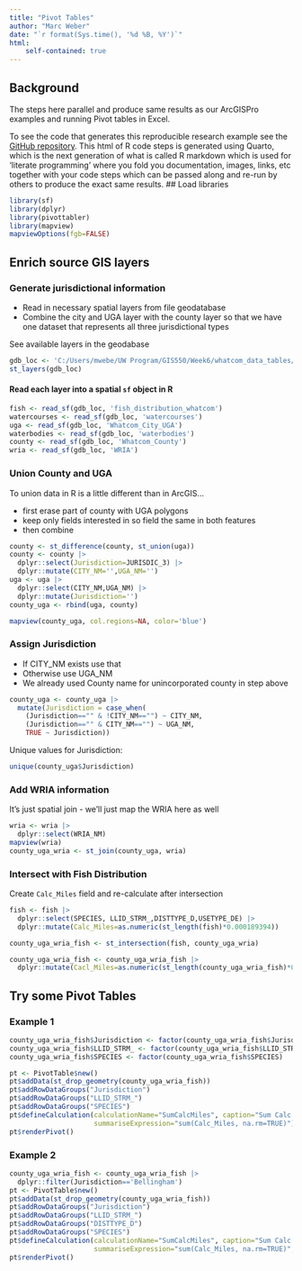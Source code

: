 ```yaml
---
title: "Pivot Tables"
author: "Marc Weber"
date: "`r format(Sys.time(), '%d %B, %Y')`"
html:
    self-contained: true
---
```


## Background
The steps here parallel and produce same results as our ArcGISPro examples and running Pivot tables in Excel.

To see the code that generates this reproducible research example see the [GitHub repository](https://github.com/mhweber/UW_GIS_Material/blob/main/PivotTables.qmd).  This html of R code steps is generated using Quarto, which is the next generation of what is called R markdown which is used for 'literate programming' where you fold you documentation, images, links, etc together with your code steps which can be passed along and re-run by others to produce the exact same results.
## Load libraries
```r
library(sf)
library(dplyr)
library(pivottabler)
library(mapview)
mapviewOptions(fgb=FALSE)
```

## Enrich source GIS layers

### Generate jurisdictional information
- Read in necessary spatial layers from file geodatabase
- Combine the city and UGA layer with the county layer so that we have one dataset that represents all three jurisdictional types

See available layers in the geodabase
```r
gdb_loc <- 'C:/Users/mwebe/UW Program/GIS550/Week6/whatcom_data_tables/Whatcom_Data_Tables.gdb'
st_layers(gdb_loc)
```

#### Read each layer into a spatial `sf` object in R
```r
fish <- read_sf(gdb_loc, 'fish_distribution_whatcom')
watercourses <- read_sf(gdb_loc, 'watercourses')
uga <- read_sf(gdb_loc, 'Whatcom_City_UGA')
waterbodies <- read_sf(gdb_loc, 'waterbodies')
county <- read_sf(gdb_loc, 'Whatcom_County')
wria <- read_sf(gdb_loc, 'WRIA')
```

### Union County and UGA
To union data in R is a little different than in ArcGIS...

- first erase part of county with UGA polygons
- keep only fields interested in so field the same in both features
- then combine
```r
county <- st_difference(county, st_union(uga)) 
county <- county |> 
  dplyr::select(Jurisdiction=JURISDIC_3) |> 
  dplyr::mutate(CITY_NM='',UGA_NM='')
uga <- uga |> 
  dplyr::select(CITY_NM,UGA_NM) |> 
  dplyr::mutate(Jurisdiction='')
county_uga <- rbind(uga, county)

mapview(county_uga, col.regions=NA, color='blue')
```

### Assign Jurisdiction
- If CITY_NM exists use that
- Otherwise use UGA_NM
- We already used County name for unincorporated county in step above
```r
county_uga <- county_uga |> 
  mutate(Jurisdiction = case_when(
    (Jurisdiction=="" & !CITY_NM=="") ~ CITY_NM,
    (Jurisdiction=="" & CITY_NM=="") ~ UGA_NM,
    TRUE ~ Jurisdiction))

```

Unique values for Jurisdiction:
```r
unique(county_uga$Jurisdiction)
```

### Add WRIA information
It's just  spatial join - we'll just map the WRIA here as well
```r
wria <- wria |> 
  dplyr::select(WRIA_NM)
mapview(wria)
county_uga_wria <- st_join(county_uga, wria)
```

### Intersect with Fish Distribution
Create `Calc_Miles` field and re-calculate after intersection
```r
fish <- fish |> 
  dplyr::select(SPECIES, LLID_STRM_,DISTTYPE_D,USETYPE_DE) |> 
  dplyr::mutate(Calc_Miles=as.numeric(st_length(fish)*0.000189394))

county_uga_wria_fish <- st_intersection(fish, county_uga_wria)

county_uga_wria_fish <- county_uga_wria_fish |> 
  dplyr::mutate(Cacl_Miles=as.numeric(st_length(county_uga_wria_fish)*0.000189394))
```

## Try some Pivot Tables
### Example 1
```r
county_uga_wria_fish$Jurisdiction <- factor(county_uga_wria_fish$Jurisdiction)
county_uga_wria_fish$LLID_STRM_ <- factor(county_uga_wria_fish$LLID_STRM_)
county_uga_wria_fish$SPECIES <- factor(county_uga_wria_fish$SPECIES)

pt <- PivotTable$new()
pt$addData(st_drop_geometry(county_uga_wria_fish))
pt$addRowDataGroups("Jurisdiction")
pt$addRowDataGroups("LLID_STRM_") 
pt$addRowDataGroups("SPECIES")
pt$defineCalculation(calculationName="SumCalcMiles", caption="Sum Calc Miles", 
                     summariseExpression="sum(Calc_Miles, na.rm=TRUE)")
pt$renderPivot()
```

### Example 2
```r
county_uga_wria_fish <- county_uga_wria_fish |> 
  dplyr::filter(Jurisdiction=='Bellingham')
pt <- PivotTable$new()
pt$addData(st_drop_geometry(county_uga_wria_fish))
pt$addRowDataGroups("Jurisdiction")
pt$addRowDataGroups("LLID_STRM_") 
pt$addRowDataGroups("DISTTYPE_D") 
pt$addRowDataGroups("SPECIES")
pt$defineCalculation(calculationName="SumCalcMiles", caption="Sum Calc Miles", 
                     summariseExpression="sum(Calc_Miles, na.rm=TRUE)", format="%.7f")
pt$renderPivot()
```

